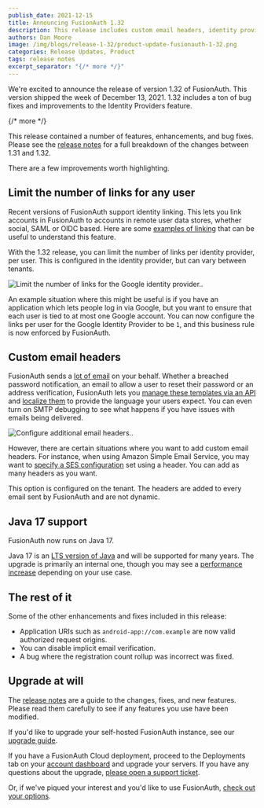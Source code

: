 ```yaml
---
publish_date: 2021-12-15 
title: Announcing FusionAuth 1.32
description: This release includes custom email headers, identity provider link limits, and more.
authors: Dan Moore
image: /img/blogs/release-1-32/product-update-fusionauth-1-32.png
categories: Release Updates, Product
tags: release notes
excerpt_separator: "{/* more */}"
---
```


We're excited to announce the release of version 1.32 of FusionAuth. This version shipped the week of December 13, 2021. 1.32 includes a ton of bug fixes and improvements to the Identity Providers feature.

{/* more */}

This release contained a number of features, enhancements, and bug fixes. Please see the [release notes](/docs/release-notes/archive#version-1-32-1) for a full breakdown of the changes between 1.31 and 1.32. 

There are a few improvements worth highlighting.

## Limit the number of links for any user

Recent versions of FusionAuth support identity linking. This lets you link accounts in FusionAuth to accounts in remote user data stores, whether social, SAML or OIDC based. Here are some [examples of linking](/docs/lifecycle/authenticate-users/identity-providers/#linking-strategy-examples) that can be useful to understand this feature.

With the 1.32 release, you can limit the number of links per identity provider, per user. This is configured in the identity provider, but can vary between tenants.

![Limit the number of links for the Google identity provider..](/img/blogs/release-1-32/limit-links.png)

An example situation where this might be useful is if you have an application which lets people log in via Google, but you want to ensure that each user is tied to at most one Google account. You can now configure the links per user for the Google Identity Provider to be `1`, and this business rule is now enforced by FusionAuth. 

## Custom email headers

FusionAuth sends a [lot of email](/docs/customize/email-and-messages/email-templates-replacement-variables) on your behalf. Whether a breached password notification, an email to allow a user to reset their password or an address verification, FusionAuth lets you [manage these templates via an API](/docs/apis/emails) and [localize them](/docs/customize/email-and-messages/email-templates#localization) to provide the language your users expect. You can even turn on SMTP debugging to see what happens if you have issues with emails being delivered.

![Configure additional email headers..](/img/blogs/release-1-32/additional-email-headers.png)

However, there are certain situations where you want to add custom email headers. For instance, when using Amazon Simple Email Service, you may want to [specify a SES configuration](https://docs.aws.amazon.com/ses/latest/DeveloperGuide/using-configuration-sets.html) set using a header. You can add as many headers as you want.

This option is configured on the tenant. The headers are added to every email sent by FusionAuth and are not dynamic.

## Java 17 support

FusionAuth now runs on Java 17. 

Java 17 is an [LTS version of Java](https://www.oracle.com/java/technologies/java-se-support-roadmap.html) and will be supported for many years. The upgrade is primarily an internal one, though you may see a [performance increase](https://www.optaplanner.org/blog/2021/09/15/HowMuchFasterIsJava17.html) depending on your use case.

## The rest of it

Some of the other enhancements and fixes included in this release:

* Application URIs such as `android-app://com.example` are now valid authorized request origins.
* You can disable implicit email verification.
* A bug where the registration count rollup was incorrect was fixed.

## Upgrade at will

The [release notes](/docs/release-notes/archive#version-1-32-1) are a guide to the changes, fixes, and new features. Please read them carefully to see if any features you use have been modified.

If you'd like to upgrade your self-hosted FusionAuth instance, see our [upgrade guide](/docs/operate/deploy/upgrade). 

If you have a FusionAuth Cloud deployment, proceed to the <Breadcrumb>Deployments</Breadcrumb> tab on your <a href="https://account.fusionauth.io/account/deployment/" target="_blank">account dashboard</a> and upgrade your servers. If you have any questions about the upgrade, <a href="https://account.fusionauth.io/account/support/" target="_blank">please open a support ticket</a>.

Or, if we've piqued your interest and you'd like to use FusionAuth, [check out your options](/pricing).
